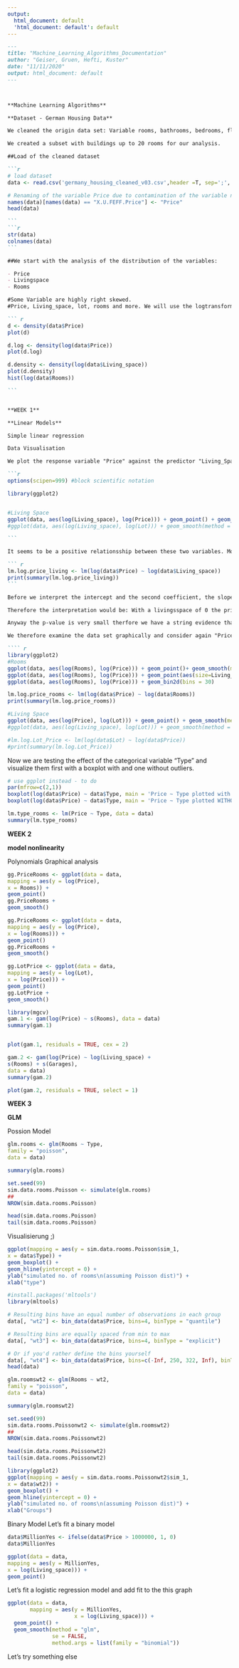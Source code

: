 ```yaml
---
output:
  html_document: default
  'html_document: default': default
---
```

```` Markdown
---
title: "Machine_Learning_Algorithms_Documentation"
author: "Geiser, Gruen, Hefti, Kuster"
date: "11/11/2020"
output: html_document: default
---



**Machine Learning Algorithms**

**Dataset - German Housing Data**

We cleaned the origin data set: Variable rooms, bathrooms, bedrooms, floors, garages, Year_built, Year_renovated changed from decimal to integer.

We created a subset with buildings up to 20 rooms for our analysis.

##Load of the cleaned dataset

```r
# load dataset
data <- read.csv('germany_housing_cleaned_v03.csv',header =T, sep=';', encoding='UTF-8')

# Renaming of the variable Price due to contamination of the variable name "Price" of the origin dataset when cleaning up the data
names(data)[names(data) == "X.U.FEFF.Price"] <- "Price"
head(data)

```
```r
str(data)
colnames(data)
```

##We start with the analysis of the distribution of the variables:

- Price
- Livingspace
- Rooms

#Some Variable are highly right skewed.
#Price, Living_space, lot, rooms and more. We will use the logtransformed data in our analysis.

``` r
d <- density(data$Price)
plot(d)

d.log <- density(log(data$Price))
plot(d.log)

d.density <- density(log(data$Living_space))
plot(d.density)
hist(log(data$Rooms))

```


**WEEK 1**

**Linear Models**

Simple linear regression

Data Visualisation

We plot the response variable "Price" against the predictor "Living_Space" to get a first impression and grahical analysis.

```r
options(scipen=999) #block scientific notation

library(ggplot2)


#Living Space
ggplot(data, aes(log(Living_space), log(Price))) + geom_point() + geom_smooth(method = lm, se = F, color = 'red')
#ggplot(data, aes(log(Living_space), log(Lot))) + geom_smooth(method = lm, se =F, color = 'red')

```

It seems to be a positive relationsship between these two variables. More livingspace seems to have a higher price. So we fit a simple regession model to the data.

``` r
lm.log.price_living <- lm(log(data$Price) ~ log(data$Living_space))
print(summary(lm.log.price_living))
```

Before we interpret the intercept and the second coefficient, the slope, we exponentiate the values. The results are: For the intercept exp(8.17522)= 3551.84 and the slope exp(0.9028)=2.47

Therefore the interpretation would be: With a livingsspace of 0 the price would be 3551.84 EURO and with each unit increase of the livingspace the price increase by 2.47 EURO which does not make much sense.

Anyway the p-value is very small therfore we have a string evidence that the slope for livingspace ist not flat.

We therefore examine the data set graphically and consider again "Price" as response variable but as predictor "Rooms" and we fit the model again with a simple linear regression.

```` r
library(ggplot2)
#Rooms
ggplot(data, aes(log(Rooms), log(Price))) + geom_point()+ geom_smooth(method = lm, se = F, color= 'red')
ggplot(data, aes(log(Rooms), log(Price))) + geom_point(aes(size=Living_space, colour = factor(State)))
ggplot(data, aes(log(Rooms), log(Price))) + geom_bin2d(bins = 30)

lm.log.price_rooms <- lm(log(data$Price) ~ log(data$Rooms))
print(summary(lm.log.price_rooms))
````

``` r
#Living Space
ggplot(data, aes(log(Price), log(Lot))) + geom_point() + geom_smooth(method = lm, se = F, color = 'red')
#ggplot(data, aes(log(Living_space), log(Lot))) + geom_smooth(method = lm, se =F, color = 'red')
```

``` r
#lm.log.Lot_Price <- lm(log(data$Lot) ~ log(data$Price))
#print(summary(lm.log.Lot_Price))
```

Now we are testing the effect of the categorical variable "Type" and visualize them first with a boxplot with and one without outliers.
```r

# use ggplot instead - to do
par(mfrow=c(2,1))
boxplot(log(data$Price) ~ data$Type, main = 'Price ~ Type plotted with outliers')
boxplot(log(data$Price) ~ data$Type, main = 'Price ~ Type plotted WITHOUT outliers', outline=FALSE)
```


```r
lm.type_rooms <- lm(Price ~ Type, data = data)
summary(lm.type_rooms)
```
**WEEK 2**

**model nonlinearity**

Polynomials
Graphical analysis
``` r
gg.PriceRooms <- ggplot(data = data,
mapping = aes(y = log(Price),
x = Rooms)) +
geom_point()
gg.PriceRooms +
geom_smooth()

```
``` r
gg.PriceRooms <- ggplot(data = data,
mapping = aes(y = log(Price),
x = log(Rooms))) +
geom_point()
gg.PriceRooms +
geom_smooth()

```

``` r
gg.LotPrice <- ggplot(data = data,
mapping = aes(y = log(Lot),
x = log(Price))) +
geom_point()
gg.LotPrice +
geom_smooth()

```

```r
library(mgcv)
gam.1 <- gam(log(Price) ~ s(Rooms), data = data)
summary(gam.1)


plot(gam.1, residuals = TRUE, cex = 2)

```
``` r
gam.2 <- gam(log(Price) ~ log(Living_space) +
s(Rooms) + s(Garages),
data = data)
summary(gam.2)


```
``` r
plot(gam.2, residuals = TRUE, select = 1)

```


**WEEK 3**

**GLM**

Possion Model

```r
glm.rooms <- glm(Rooms ~ Type,
family = "poisson",
data = data)

summary(glm.rooms)

```

```r
set.seed(99)
sim.data.rooms.Poisson <- simulate(glm.rooms)
##
NROW(sim.data.rooms.Poisson)

head(sim.data.rooms.Poisson)
tail(sim.data.rooms.Poisson)

```
Visualisierung ;)
``` r
ggplot(mapping = aes(y = sim.data.rooms.Poisson$sim_1,
x = data$Type)) +
geom_boxplot() +
geom_hline(yintercept = 0) +
ylab("simulated no. of rooms\n(assuming Poisson dist)") +
xlab("type")
```



``` r


#install.packages('mltools')
library(mltools)

# Resulting bins have an equal number of observations in each group
data[, "wt2"] <- bin_data(data$Price, bins=4, binType = "quantile")

# Resulting bins are equally spaced from min to max
data[, "wt3"] <- bin_data(data$Price, bins=4, binType = "explicit")

# Or if you'd rather define the bins yourself
data[, "wt4"] <- bin_data(data$Price, bins=c(-Inf, 250, 322, Inf), binType = "explicit")
head(data)
```

``` r
glm.roomswt2 <- glm(Rooms ~ wt2,
family = "poisson",
data = data)

summary(glm.roomswt2)
```
``` r
set.seed(99)
sim.data.rooms.Poissonwt2 <- simulate(glm.roomswt2)
##
NROW(sim.data.rooms.Poissonwt2)

head(sim.data.rooms.Poissonwt2)
tail(sim.data.rooms.Poissonwt2)
```
``` r
library(ggplot2)
ggplot(mapping = aes(y = sim.data.rooms.Poissonwt2$sim_1,
x = data$wt2)) +
geom_boxplot() +
geom_hline(yintercept = 0) +
ylab("simulated no. of rooms\n(assuming Poisson dist)") +
xlab("Groups")
```
Binary Model
Let’s fit a binary model

``` r
data$MillionYes <- ifelse(data$Price > 1000000, 1, 0)
data$MillionYes

ggplot(data = data,
mapping = aes(y = MillionYes,
x = log(Living_space))) +
geom_point()
```
Let’s fit a logistic regression model and add fit to the this graph

``` r
ggplot(data = data,
       mapping = aes(y = MillionYes,
                     x = log(Living_space))) + 
  geom_point() +
  geom_smooth(method = "glm", 
              se = FALSE,
              method.args = list(family = "binomial")) 
```



Let's try something else



















